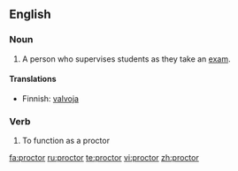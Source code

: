 {{see|Proctor}}
==English==

===Noun===
{{en-noun}}
# A person who supervises students as they take an [[exam]].

====Translations====
*Finnish: [[valvoja]]

===Verb===
{{en-verb}}

# To function as a proctor

[[fa:proctor]]
[[ru:proctor]]
[[te:proctor]]
[[vi:proctor]]
[[zh:proctor]]